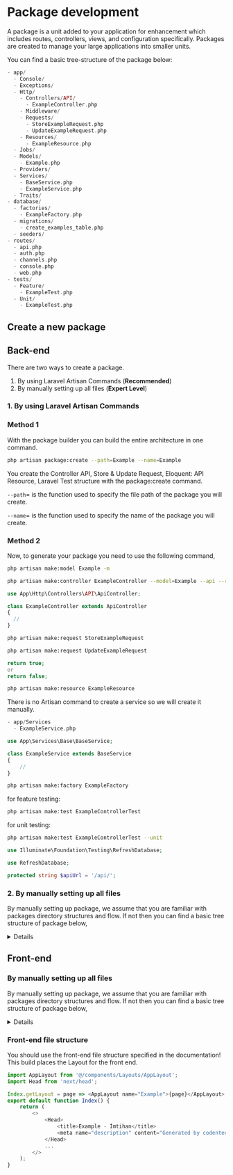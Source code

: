 
# Package development

A package is a unit added to your application for enhancement which includes routes, controllers, views, and configuration specifically. Packages are created to manage your large applications into smaller units.

You can find a basic tree-structure of the package below:

```php copy
- app/
  - Console/
  - Exceptions/
  - Http/
    - Controllers/API/
      - ExampleController.php
    - Middleware/
    - Requests/
      - StoreExampleRequest.php
      - UpdateExampleRequest.php
    - Resources/
      - ExampleResource.php
  - Jobs/
  - Models/
    - Example.php
  - Providers/
  - Services/
    - BaseService.php
    - ExampleService.php
  - Traits/
- database/
  - factories/
    - ExampleFactory.php
  - migrations/
    - create_examples_table.php
  - seeders/
- routes/
  - api.php
  - auth.php
  - channels.php
  - console.php
  - web.php
- tests/
  - Feature/
    - ExampleTest.php
  - Unit/
    - ExampleTest.php
```

## Create a new package

## Back-end
There are two ways to create a package.
1. By using Laravel Artisan Commands (**Recommended**)
1. By manually setting up all files (**Expert Level**)

### 1. By using Laravel Artisan Commands
### Method 1
With the package builder you can build the entire architecture in one command.
```sh copy
php artisan package:create --path=Example --name=Example
```

<Callout type="info">
  You create the Controller API, Store & Update Request, Eloquent: API Resource, Laravel Test structure with the package:create command.

  `--path`= is the function used to specify the file path of the package you will create.

  `--name`= is the function used to specify the name of the package you will create.
</Callout>

### Method 2
Now, to generate your package you need to use the following command,
```sh copy
php artisan make:model Example -m
```
```sh copy
php artisan make:controller ExampleController --model=Example --api --resource
```
```php copy
use App\Http\Controllers\API\ApiController;

class ExampleController extends ApiController
{
  //
}
```
```sh copy
php artisan make:request StoreExampleRequest
```
```sh copy
php artisan make:request UpdateExampleRequest
```
```php copy
return true;
or
return false;
```
```sh copy
php artisan make:resource ExampleResource
```
There is no Artisan command to create a service so we will create it manually.
```php copy
- app/Services
  - ExampleService.php
```
```php copy
use App\Services\Base\BaseService;

class ExampleService extends BaseService
{
    //
}
```
```sh copy
php artisan make:factory ExampleFactory
```
for feature testing:
```sh copy
php artisan make:test ExampleControllerTest
```
for unit testing:
```sh copy
php artisan make:test ExampleControllerTest --unit
```
```php copy
use Illuminate\Foundation\Testing\RefreshDatabase;

use RefreshDatabase;

protected string $apiUrl = '/api/';
```

### 2. By manually setting up all files
By manually setting up package, we assume that you are familiar with packages directory structures and flow. If not then you can find a basic tree structure of package below,

<details>
<summary>Details</summary>

  ```js copy
- app/
  - Http/
    - Controllers/API/
      - ExampleController.php
    - Requests/
      - StoreExampleRequest.php
      - UpdateExampleRequest.php
    - Resources/
      - ExampleResource.php
  - Models/
    - Example.php
  - Services/
    - BaseService.php
    - ExampleService.php
- database/
  - factories/
    - ExampleFactory.php
  - migrations/
    - create_examples_table.php
- routes/
  - api.php
- tests/
  - Feature/
    - ExampleTest.php
  - Unit/
    - ExampleTest.php
```

</details>

## Front-end

### By manually setting up all files
By manually setting up package, we assume that you are familiar with packages directory structures and flow. If not then you can find a basic tree structure of package below,
<details>
<summary>Details</summary>

```js copy
- src/
    - components/
        - example/
            - example.js
    - pages/
      - example/
        - [id]
          - edit.js
          - view.js
      - index.js
      - create.js
```

</details>

### Front-end file structure
You should use the front-end file structure specified in the documentation! This build places the Layout for the front end.

```js
import AppLayout from '@/components/Layouts/AppLayout';
import Head from 'next/head';

Index.getLayout = page => <AppLayout name="Example">{page}</AppLayout>;
export default function Index() {
    return (
        <>
            <Head>
                <title>Example - İmtihan</title>
                <meta name="description" content="Generated by codenteq" />
            </Head>
            ...
        </>
    );
}
```

